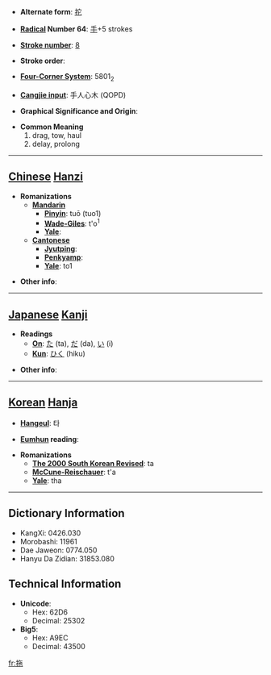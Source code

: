 * '''Alternate form''': [[拕]]

* '''[[Wiktionary:Chinese radical index| Radical]] Number 64''': [[Wiktionary:Chinese radical index 手|手]]+5 strokes

* '''[[Wiktionary:Chinese total strokes index|Stroke number]]''': [[Wiktionary:Chinese total strokes index 8|8]]

* '''Stroke order''': 

* '''[[Wiktionary:Chinese four corner index|Four-Corner System]]''': 5801<sub>2</sub>

* '''[[Wiktionary:Chinese Cangjie index|Cangjie input]]''': 手人心木 (QOPD)

* '''Graphical Significance and Origin''': 

* '''Common Meaning'''
*#drag, tow, haul
*# delay, prolong


----

== [[Chinese]] [[Hanzi]] ==

* '''Romanizations'''
** '''[[Mandarin]]'''
*** '''[[Pinyin]]''': tuō (tuo1)
*** '''[[Wade-Giles]]''': t'o<sup>1</sup>
*** '''[[Yale]]''': 
** '''[[Cantonese]]'''
*** '''[[Jyutping]]''':
*** '''[[Penkyamp]]''': 
*** '''[[Yale]]''': to1

* '''Other info''': 

----

== [[Japanese]] [[Kanji]] ==

* '''Readings'''
** '''[[On]]''': [[た]] (ta), [[だ]] (da), [[い]] (i)
** '''[[Kun]]''': [[ひく]] (hiku)

* '''Other info''':  

----

== [[Korean]] [[Hanja]] ==

* '''[[Hangeul]]''': 타

* '''[[Eumhun]] reading''': 

* '''Romanizations'''
** '''[[The 2000 South Korean Revised Romanization|The 2000 South Korean Revised]]''': ta
** '''[[McCune-Reischauer]]''': t'a
** '''[[Yale]]''': tha

----

== Dictionary Information ==

* KangXi: 0426.030
* Morobashi: 11961
* Dae Jaweon: 0774.050
* Hanyu Da Zidian: 31853.080

== Technical Information ==

* '''Unicode''':
** Hex: 62D6
** Decimal: 25302
* '''Big5''':
** Hex: A9EC
** Decimal: 43500

[[fr:拖]]